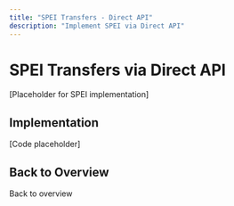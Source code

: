 ```yaml
---
title: "SPEI Transfers - Direct API"
description: "Implement SPEI via Direct API"
---
```


# SPEI Transfers via Direct API

[Placeholder for SPEI implementation]

## Implementation

[Code placeholder]

## Back to Overview

<Card title="Direct API Overview" icon="arrow-left" href="/mock-direct-api/overview">
  Back to overview
</Card>

